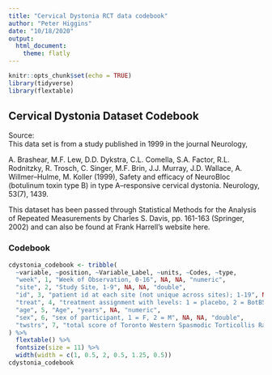 ```yaml
---
title: "Cervical Dystonia RCT data codebook"
author: "Peter Higgins"
date: "10/18/2020"
output: 
  html_document:
    theme: flatly
---
```


```r
knitr::opts_chunk$set(echo = TRUE)
library(tidyverse)
library(flextable)
```


## Cervical Dystonia Dataset Codebook

Source: <br>
This data set is from a study published in 1999 in the journal Neurology,

A. Brashear, M.F. Lew, D.D. Dykstra, C.L. Comella, S.A. Factor, R.L. Rodnitzky, R. Trosch, C. Singer, M.F. Brin, J.J. Murray, J.D. Wallace, A. Willmer–Hulme, M. Koller (1999), Safety and efficacy of NeuroBloc (botulinum toxin type B) in type A–responsive cervical dystonia. Neurology, 53(7), 1439.

This dataset has been passed through Statistical Methods for the Analysis of Repeated Measurements by Charles S. Davis, pp. 161-163 (Springer, 2002) and can also be found at Frank Harrell's website here.

### Codebook

```r
cdystonia_codebook <- tribble(
  ~variable, ~position, ~Variable_Label, ~units, ~Codes, ~type,
  "week", 1, "Week of Observation, 0-16", NA, NA, "numeric",
  "site", 2, "Study Site, 1-9", NA, NA, "double",
  "id", 3, "patient id at each site (not unique across sites); 1-19", NA , NA, "numeric",
  "treat", 4, "treatment assignment with levels: 1 = placebo, 2 = BotB5000, 3 = BotB10000", NA, NA, "double",
  "age", 5, "Age", "years", NA, "numeric",
  "sex", 6, "sex of participant, 1 = F, 2 = M", NA, NA, "double",
  "twstrs", 7, "total score of Toronto Western Spasmodic Torticollis Rating Scale, range 0-87", NA, NA, "numeric"
) %>% 
  flextable() %>% 
  fontsize(size = 11) %>% 
  width(width = c(1, 0.5, 2, 0.5, 1.25, 0.5))
cdystonia_codebook
```